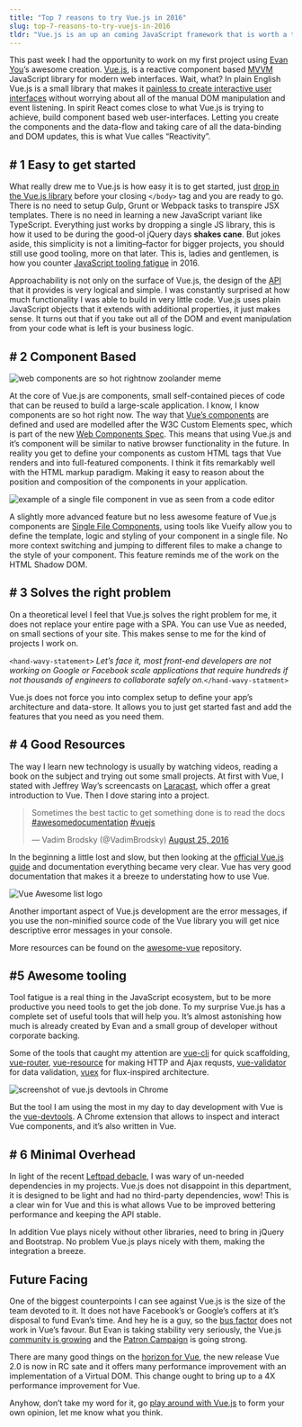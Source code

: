 ```yaml
---
title: "Top 7 reasons to try Vue.js in 2016"
slug: top-7-reasons-to-try-vuejs-in-2016
tldr: "Vue.js is an up an coming JavaScript framework that is worth a try, here are 7 good reasons to do so."
---
```


This past week I had the opportunity to work on my first project using [Evan You](https://twitter.com/youyuxi)’s awesome creation. [Vue.js](http://vuejs.org/), is a reactive component based [MVVM](https://en.wikipedia.org/wiki/Model%E2%80%93view%E2%80%93viewmodel) JavaScript library for modern web interfaces. Wait, what? In plain English Vue.js is a small library that makes it [painless to create interactive user interfaces](http://blog.evanyou.me/2015/10/25/vuejs-re-introduction/) without worrying about all of the manual DOM manipulation and event listening. In spirit React comes close to what Vue.js is trying to achieve, build component based web user-interfaces. Letting you create the components and the data-flow and taking care of all the data-binding and DOM updates, this is what Vue calles “Reactivity”.

## # 1 Easy to get started

What really drew me to Vue.js is how easy it is to get started, just [drop in the Vue.js library](http://vuejs.org/guide/installation.html) before your closing `</body>` tag and you are ready to go. There is no need to setup Gulp, Grunt or Webpack tasks to transpire JSX templates. There is no need in learning a new JavaScript variant like TypeScript. Everything just works by dropping a single JS library, this is how it used to be during the good-ol jQuery days **shakes cane**. But jokes aside, this simplicity is not a limiting–factor for bigger projects, you should still use good tooling, more on that later. This is, ladies and gentlemen, is how you counter [JavaScript tooling fatigue](https://medium.com/@ericclemmons/javascript-fatigue-48d4011b6fc4#.8nsprbdmw) in 2016.

Approachability is not only on the surface of Vue.js, the design of the [API](http://vuejs.org/api/) that it provides is very logical and simple. I was constantly surprised at how much functionality I was able to build in very little code. Vue.js uses plain JavaScript objects that it extends with additional properties, it just makes sense. It turns out that if you take out all of the DOM and event manipulation from your code what is left is your business logic.

## # 2 Component Based

![web components are so hot rightnow zoolander meme](./images/web-components-so-hot.png)

At the core of Vue.js are components, small self-contained pieces of code that can be reused to build a large-scale application. I know, I know components are so hot right now. The way that [Vue’s components](http://vuejs.org/guide/overview.html#Component-System) are defined and used are modelled after the W3C Custom Elements spec, which is part of the new [Web Components Spec](https://www.w3.org/wiki/WebComponents/). This means that using Vue.js and it’s component will be similar to native browser functionality in the future. In reality you get to define your components as custom HTML tags that Vue renders and into full-featured components. I think it fits remarkably well with the HTML markup paradigm. Making it easy to reason about the position and composition of the components in your application.

![example of a single file component in vue as seen from a code editor](./images/single-file-component-in-vue.png)

A slightly more advanced feature but no less awesome feature of Vue.js components are [Single File Components](http://vuejs.org/guide/application.html#Single-File-Components), using tools like Vueify allow you to define the template, logic and styling of your component in a single file. No more context switching and jumping to different files to make a change to the style of your component. This feature reminds me of the work on the HTML Shadow DOM.

## # 3 Solves the right problem

On a theoretical level I feel that Vue.js solves the right problem for me, it does not replace your entire page with a SPA. You can use Vue as needed, on small sections of your site. This makes sense to me for the kind of projects I work on.

`<hand-wavy-statement>` *Let’s face it, most front-end developers are not working on Google or Facebook scale applications that require hundreds if not thousands of engineers to collaborate safely on.*`</hand-wavy-statment>`

Vue.js does not force you into complex setup to define your app’s architecture and data-store. It allows you to just get started fast and add the features that you need as you need them.

## # 4 Good Resources

The way I learn new technology is usually by watching videos, reading a book on the subject and trying out some small projects. At first with Vue, I stated with Jeffrey Way’s screencasts on [Laracast](https://laracasts.com/series/learning-vue-step-by-step), which offer a great introduction to Vue. Then I dove staring into a project.

<blockquote class="twitter-tweet"><p lang="en" dir="ltr">Sometimes the best tactic to get something done is to read the docs <a href="https://twitter.com/hashtag/awesomedocumentation?src=hash&amp;ref_src=twsrc%5Etfw">#awesomedocumentation</a> <a href="https://twitter.com/hashtag/vuejs?src=hash&amp;ref_src=twsrc%5Etfw">#vuejs</a></p>&mdash; Vadim Brodsky (@VadimBrodsky) <a href="https://twitter.com/VadimBrodsky/status/768802734996873216?ref_src=twsrc%5Etfw">August 25, 2016</a></blockquote>

In the beginning a little lost and slow, but then looking at the [official Vue.js guide](http://vuejs.org/guide/) and documentation everything became very clear. Vue has very good documentation that makes it a breeze to understating how to use Vue.

![Vue Awesome list logo](./images/vue-awesome-list.png)

Another important aspect of Vue.js development are the error messages, if you use the non-minified source code of the Vue library you will get nice descriptive error messages in your console.

More resources can be found on the [awesome-vue](https://github.com/vuejs/awesome-vue) repository.

## #5 Awesome tooling

Tool fatigue is a real thing in the JavaScript ecosystem, but to be more productive you need tools to get the job done. To my surprise Vue.js has a complete set of useful tools that will help you. It’s almost astonishing how much is already created by Evan and a small group of developer without corporate backing.

Some of the tools that caught my attention are [vue-cli](https://github.com/vuejs/vue-cli) for quick scaffolding, [vue-router](https://github.com/vuejs/vue-router), [vue-resource](https://github.com/vuejs/vue-resource) for making HTTP and Ajax requsts, [vue-validator](https://github.com/vuejs/vue-validator) for data validation, [vuex](https://github.com/vuejs/vuex) for flux-inspired architecture.

![screenshot of vue.js devtools in Chrome](./images/vue-devtools.png)

But the tool I am using the most in my day to day development with Vue is the [vue-devtools](https://github.com/vuejs/vue-devtools). A Chrome extension that allows to inspect and interact Vue components, and it’s also written in Vue.

## # 6 Minimal Overhead

In light of the recent [Leftpad debacle](http://www.theregister.co.uk/2016/03/23/npm_left_pad_chaos/), I was wary of un-needed dependencies in my projects. Vue.js does not disappoint in this department, it is designed to be light and had no third-party dependencies, wow! This is a clear win for Vue and this is what allows Vue to be improved bettering performance and keeping the API stable.

In addition Vue plays nicely without other libraries, need to bring in jQuery and Bootstrap. No problem Vue.js plays nicely with them, making the integration a breeze.

## Future Facing

One of the biggest counterpoints I can see against Vue.js is the size of the team devoted to it. It does not have Facebook’s or Google’s coffers at it’s disposal to fund Evan’s time. And hey he is a guy, so the [bus factor](https://en.wikipedia.org/wiki/Bus_factor) does not work in Vue’s favour. But Evan is taking stability very seriously, the Vue.js [community is growing](http://blog.evanyou.me/2015/12/20/vuejs-2015-in-review/) and the [Patron Campaign](https://medium.com/the-vue-point/the-state-of-vue-1655e10a340a#.oukvd6nrt) is going strong.

There are many good things on the [horizon for Vue](https://medium.com/the-vue-point/announcing-vue-js-2-0-8af1bde7ab9#.7x1xc4vev), the new release Vue 2.0 is now in RC sate and it offers many performance improvement with an implementation of a Virtual DOM. This change ought to bring up to a 4X performance improvement for Vue.

Anyhow, don’t take my word for it, go [play around with Vue.js](http://vuejs.org/) to form your own opinion, let me know what you think.
